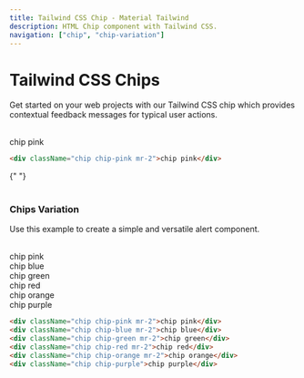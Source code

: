 ```yaml
---
title: Tailwind CSS Chip - Material Tailwind
description: HTML Chip component with Tailwind CSS.
navigation: ["chip", "chip-variation"]
---
```


# Tailwind CSS Chips

Get started on your web projects with our Tailwind CSS chip which provides contextual feedback messages for typical user actions.

<br />

<ComponentCard id="chip">
  <div className="chip chip-pink mr-2">chip pink</div>
</ComponentCard>

```html showLineNumbers
<div className="chip chip-pink mr-2">chip pink</div>
```

{" "}
<br />
<br />

### Chips Variation

Use this example to create a simple and versatile alert component.

<br />

<ComponentCard id="chip">
  <div className="flex">
    <div className="chip chip-pink mr-2">chip pink</div>
    <div className="chip chip-blue mr-2">chip blue</div>
    <div className="chip chip-green mr-2">chip green</div>
    <div className="chip chip-red mr-2">chip red</div>
    <div className="chip chip-orange mr-2">chip orange</div>
    <div className="chip chip-purple">chip purple</div>
  </div>
</ComponentCard>

```html showLineNumbers
<div className="chip chip-pink mr-2">chip pink</div>
<div className="chip chip-blue mr-2">chip blue</div>
<div className="chip chip-green mr-2">chip green</div>
<div className="chip chip-red mr-2">chip red</div>
<div className="chip chip-orange mr-2">chip orange</div>
<div className="chip chip-purple">chip purple</div>
```

